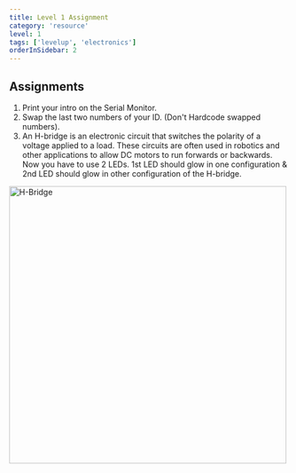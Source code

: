```yaml
---
title: Level 1 Assignment
category: 'resource'
level: 1
tags: ['levelup', 'electronics']
orderInSidebar: 2
---
```


<TOCInline toc={props.toc} toHeading={3} asDisclosure />

## Assignments

1. Print your intro on the Serial Monitor.
2. Swap the last two numbers of your ID. (Don't Hardcode swapped numbers).
3. An H-bridge is an electronic circuit that switches the polarity of a voltage applied to a load. These circuits are often used in robotics and other applications to allow DC motors to run forwards or backwards. Now you have to use 2 LEDs. 1st LED should glow in one configuration & 2nd LED should glow in other configuration of the H-bridge.

<Image src="/static/images/levelup/level-1/hbridge.png" alt="H-Bridge" width="500" height="500" />

<EmbedItem url="https://www.youtube.com/embed/xSnbx5Nzn5E" />
